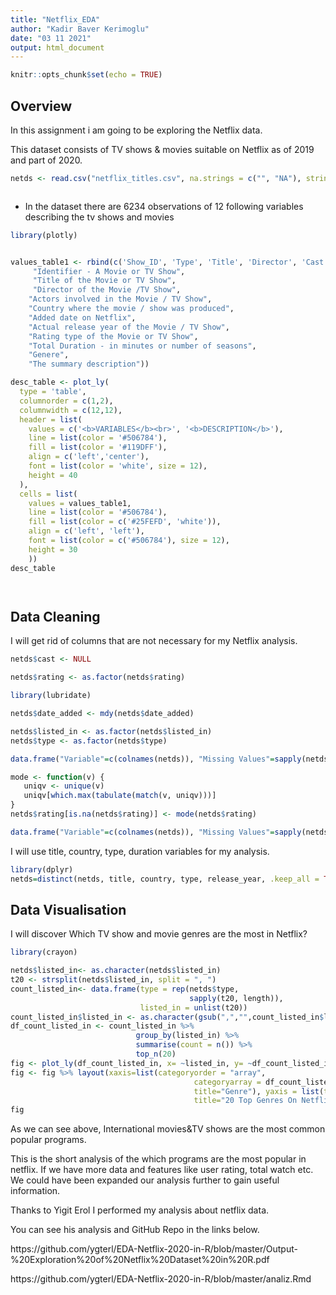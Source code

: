 ```yaml
---
title: "Netflix_EDA"
author: "Kadir Baver Kerimoglu"
date: "03 11 2021"
output: html_document
---
```


```r
knitr::opts_chunk$set(echo = TRUE)
```

## Overview

In this assignment i am going to be exploring the Netflix data.

This dataset consists of TV shows & movies suitable on Netflix as of 2019 and part of 2020.





```r



netds <- read.csv("netflix_titles.csv", na.strings = c("", "NA"), stringsAsFactors =FALSE)



```


* In the dataset there are 6234 observations of 12 following variables describing the tv shows and movies


```r


library(plotly)


values_table1 <- rbind(c('Show_ID', 'Type', 'Title', 'Director', 'Cast', 'Country', 'Date_added', 'Release_year', 'Rating' , 'Duration', 'Listed_in', 'Description'), c("Netflix ID for Every Movie & Tv Shows", 
     "Identifier - A Movie or TV Show", 
     "Title of the Movie or TV Show", 
     "Director of the Movie /TV Show", 
    "Actors involved in the Movie / TV Show",
    "Country where the movie / show was produced",
    "Added date on Netflix",
    "Actual release year of the Movie / TV Show",
    "Rating type of the Movie or TV Show",
    "Total Duration - in minutes or number of seasons",
    "Genere",
    "The summary description"))

desc_table <- plot_ly(
  type = 'table',
  columnorder = c(1,2),
  columnwidth = c(12,12),
  header = list(
    values = c('<b>VARIABLES</b><br>', '<b>DESCRIPTION</b>'),
    line = list(color = '#506784'),
    fill = list(color = '#119DFF'),
    align = c('left','center'),
    font = list(color = 'white', size = 12),
    height = 40
  ),
  cells = list(
    values = values_table1,
    line = list(color = '#506784'),
    fill = list(color = c('#25FEFD', 'white')),
    align = c('left', 'left'),
    font = list(color = c('#506784'), size = 12),
    height = 30
    ))
desc_table




```
## Data Cleaning

I will get rid of columns that are not necessary for my Netflix analysis.

```r

netds$cast <- NULL

```

```r
netds$rating <- as.factor(netds$rating)
```

```r
library(lubridate)

netds$date_added <- mdy(netds$date_added)

```

```r
netds$listed_in <- as.factor(netds$listed_in)
netds$type <- as.factor(netds$type)
```

```r
data.frame("Variable"=c(colnames(netds)), "Missing Values"=sapply(netds, function(x) sum(is.na(x))), row.names=NULL)
```
```r
mode <- function(v) {
   uniqv <- unique(v)
   uniqv[which.max(tabulate(match(v, uniqv)))]
}
netds$rating[is.na(netds$rating)] <- mode(netds$rating)
```

```r
data.frame("Variable"=c(colnames(netds)), "Missing Values"=sapply(netds, function(x) sum(is.na(x))), row.names=NULL)
```

I will use title, country, type, duration variables for my analysis.

```r

library(dplyr)
netds=distinct(netds, title, country, type, release_year, .keep_all = TRUE)

```



## Data Visualisation

I will discover Which TV show and movie genres are the most in Netflix?

```r
library(crayon)

netds$listed_in<- as.character(netds$listed_in)
t20 <- strsplit(netds$listed_in, split = ", ")
count_listed_in<- data.frame(type = rep(netds$type, 
                                        sapply(t20, length)), 
                             listed_in = unlist(t20))
count_listed_in$listed_in <- as.character(gsub(",","",count_listed_in$listed_in))
df_count_listed_in <- count_listed_in %>% 
                            group_by(listed_in) %>% 
                            summarise(count = n()) %>% 
                            top_n(20) 
fig <- plot_ly(df_count_listed_in, x= ~listed_in, y= ~df_count_listed_in$count, type = "bar" )
fig <- fig %>% layout(xaxis=list(categoryorder = "array", 
                                         categoryarray = df_count_listed_in$listed_in,
                                         title="Genre"), yaxis = list(title = 'Count'),
                                         title="20 Top Genres On Netflix")
fig

```

As we can see above, International movies&TV shows are the most common popular programs.


This is the short analysis of the which programs are the most popular in netflix. If we have more data and features like user rating, total watch etc. We could have been expanded our analysis further to gain useful information.

Thanks to Yigit Erol I performed my analysis about netflix data.

You can see his analysis and GitHub Repo in the links below.

https://github.com/ygterl/EDA-Netflix-2020-in-R/blob/master/Output-%20Exploration%20of%20Netflix%20Dataset%20in%20R.pdf

https://github.com/ygterl/EDA-Netflix-2020-in-R/blob/master/analiz.Rmd


